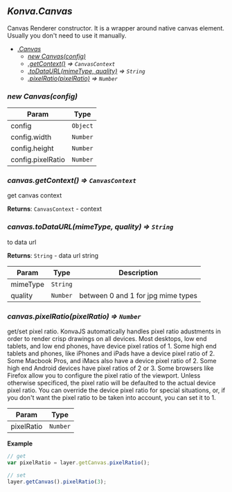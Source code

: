 <a name="Konva.Canvas"></a>

## *Konva.Canvas*
Canvas Renderer constructor. It is a wrapper around native canvas element.
Usually you don't need to use it manually.


* *[.Canvas](#Konva.Canvas)*
    * *[new Canvas(config)](#new_Konva.Canvas_new)*
    * *[.getContext()](#Konva.Canvas+getContext) ⇒ <code>CanvasContext</code>*
    * *[.toDataURL(mimeType, quality)](#Konva.Canvas+toDataURL) ⇒ <code>String</code>*
    * *[.pixelRatio(pixelRatio)](#Konva.Canvas+pixelRatio) ⇒ <code>Number</code>*

<a name="new_Konva.Canvas_new"></a>

### *new Canvas(config)*

| Param | Type |
| --- | --- |
| config | <code>Object</code> | 
| config.width | <code>Number</code> | 
| config.height | <code>Number</code> | 
| config.pixelRatio | <code>Number</code> | 

<a name="Konva.Canvas+getContext"></a>

### *canvas.getContext() ⇒ <code>CanvasContext</code>*
get canvas context

**Returns**: <code>CanvasContext</code> - context  
<a name="Konva.Canvas+toDataURL"></a>

### *canvas.toDataURL(mimeType, quality) ⇒ <code>String</code>*
to data url

**Returns**: <code>String</code> - data url string  

| Param | Type | Description |
| --- | --- | --- |
| mimeType | <code>String</code> |  |
| quality | <code>Number</code> | between 0 and 1 for jpg mime types |

<a name="Konva.Canvas+pixelRatio"></a>

### *canvas.pixelRatio(pixelRatio) ⇒ <code>Number</code>*
get/set pixel ratio.
KonvaJS automatically handles pixel ratio adustments in order to render crisp drawings
 on all devices. Most desktops, low end tablets, and low end phones, have device pixel ratios
 of 1.  Some high end tablets and phones, like iPhones and iPads have a device pixel ratio
 of 2.  Some Macbook Pros, and iMacs also have a device pixel ratio of 2.  Some high end Android devices have pixel
 ratios of 2 or 3.  Some browsers like Firefox allow you to configure the pixel ratio of the viewport.  Unless otherwise
 specificed, the pixel ratio will be defaulted to the actual device pixel ratio.  You can override the device pixel
 ratio for special situations, or, if you don't want the pixel ratio to be taken into account, you can set it to 1.


| Param | Type |
| --- | --- |
| pixelRatio | <code>Number</code> | 

**Example**  
```js
// get
var pixelRatio = layer.getCanvas.pixelRatio();

// set
layer.getCanvas().pixelRatio(3);
```
